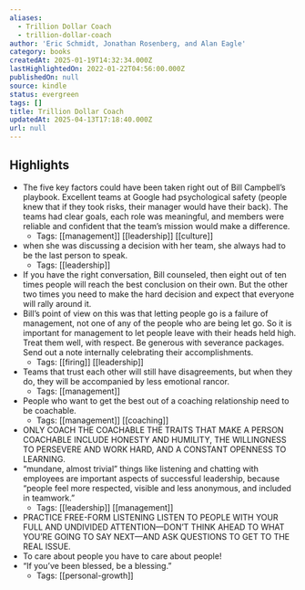 ```yaml
---
aliases:
  - Trillion Dollar Coach
  - trillion-dollar-coach
author: 'Eric Schmidt, Jonathan Rosenberg, and Alan Eagle'
category: books
createdAt: 2025-01-19T14:32:34.000Z
lastHighlightedOn: 2022-01-22T04:56:00.000Z
publishedOn: null
source: kindle
status: evergreen
tags: []
title: Trillion Dollar Coach
updatedAt: 2025-04-13T17:18:40.000Z
url: null
---
```

## Highlights

- The five key factors could have been taken right out of Bill Campbell’s playbook. Excellent teams at Google had psychological safety (people knew that if they took risks, their manager would have their back). The teams had clear goals, each role was meaningful, and members were reliable and confident that the team’s mission would make a difference.
  - Tags: [[management]] [[leadership]] [[culture]]
- when she was discussing a decision with her team, she always had to be the last person to speak.
  - Tags: [[leadership]]
- If you have the right conversation, Bill counseled, then eight out of ten times people will reach the best conclusion on their own. But the other two times you need to make the hard decision and expect that everyone will rally around it.
- Bill’s point of view on this was that letting people go is a failure of management, not one of any of the people who are being let go. So it is important for management to let people leave with their heads held high. Treat them well, with respect. Be generous with severance packages. Send out a note internally celebrating their accomplishments.
  - Tags: [[firing]] [[leadership]]
- Teams that trust each other will still have disagreements, but when they do, they will be accompanied by less emotional rancor.
  - Tags: [[management]]
- People who want to get the best out of a coaching relationship need to be coachable.
  - Tags: [[management]] [[coaching]]
- ONLY COACH THE COACHABLE THE TRAITS THAT MAKE A PERSON COACHABLE INCLUDE HONESTY AND HUMILITY, THE WILLINGNESS TO PERSEVERE AND WORK HARD, AND A CONSTANT OPENNESS TO LEARNING.
- “mundane, almost trivial” things like listening and chatting with employees are important aspects of successful leadership, because “people feel more respected, visible and less anonymous, and included in teamwork.”
  - Tags: [[leadership]] [[management]]
- PRACTICE FREE-FORM LISTENING LISTEN TO PEOPLE WITH YOUR FULL AND UNDIVIDED ATTENTION—DON’T THINK AHEAD TO WHAT YOU’RE GOING TO SAY NEXT—AND ASK QUESTIONS TO GET TO THE REAL ISSUE.
- To care about people you have to care about people!
- “If you’ve been blessed, be a blessing.”
  - Tags: [[personal-growth]]
